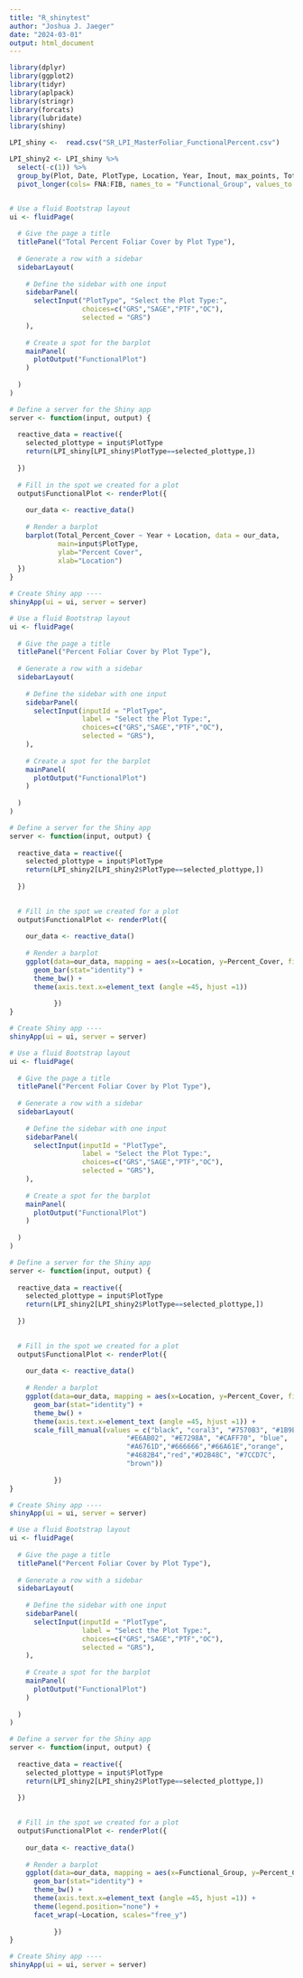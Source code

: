 ```yaml
---
title: "R_shinytest"
author: "Joshua J. Jaeger"
date: "2024-03-01"
output: html_document
---
```


```r

library(dplyr)
library(ggplot2)
library(tidyr)
library(aplpack)
library(stringr)
library(forcats)
library(lubridate)
library(shiny)

LPI_shiny <-  read.csv("SR_LPI_MasterFoliar_FunctionalPercent.csv")

LPI_shiny2 <- LPI_shiny %>% 
  select(-c(1)) %>% 
  group_by(Plot, Date, PlotType, Location, Year, Inout, max_points, TotalHits, Total_Percent_Cover) %>% 
  pivot_longer(cols= FNA:FIB, names_to = "Functional_Group", values_to = "Percent_Cover")


# Use a fluid Bootstrap layout
ui <- fluidPage(    
  
  # Give the page a title
  titlePanel("Total Percent Foliar Cover by Plot Type"),
  
  # Generate a row with a sidebar
  sidebarLayout(      
    
    # Define the sidebar with one input
    sidebarPanel(
      selectInput("PlotType", "Select the Plot Type:", 
                  choices=c("GRS","SAGE","PTF","OC"), 
                  selected = "GRS")
    ),
    
    # Create a spot for the barplot
    mainPanel(
      plotOutput("FunctionalPlot")  
    )
    
  )
)

# Define a server for the Shiny app
server <- function(input, output) {
  
  reactive_data = reactive({
    selected_plottype = input$PlotType
    return(LPI_shiny[LPI_shiny$PlotType==selected_plottype,])
    
  })
  
  # Fill in the spot we created for a plot
  output$FunctionalPlot <- renderPlot({
    
    our_data <- reactive_data()
    
    # Render a barplot
    barplot(Total_Percent_Cover ~ Year + Location, data = our_data, 
            main=input$PlotType,
            ylab="Percent Cover",
            xlab="Location")
  })
}

# Create Shiny app ----
shinyApp(ui = ui, server = server)

```

```r

# Use a fluid Bootstrap layout
ui <- fluidPage(    
  
  # Give the page a title
  titlePanel("Percent Foliar Cover by Plot Type"),
  
  # Generate a row with a sidebar
  sidebarLayout(      
    
    # Define the sidebar with one input
    sidebarPanel(
      selectInput(inputId = "PlotType", 
                  label = "Select the Plot Type:", 
                  choices=c("GRS","SAGE","PTF","OC"), 
                  selected = "GRS"),
    ),
    
    # Create a spot for the barplot
    mainPanel(
      plotOutput("FunctionalPlot")  
    )
    
  )
)

# Define a server for the Shiny app
server <- function(input, output) {
  
  reactive_data = reactive({
    selected_plottype = input$PlotType
    return(LPI_shiny2[LPI_shiny2$PlotType==selected_plottype,])
    
  })
  

  # Fill in the spot we created for a plot
  output$FunctionalPlot <- renderPlot({
    
    our_data <- reactive_data()
    
    # Render a barplot
    ggplot(data=our_data, mapping = aes(x=Location, y=Percent_Cover, fill = Functional_Group)) + 
      geom_bar(stat="identity") + 
      theme_bw() + 
      theme(axis.text.x=element_text (angle =45, hjust =1)) 
  
           })
}

# Create Shiny app ----
shinyApp(ui = ui, server = server)

```

```r

# Use a fluid Bootstrap layout
ui <- fluidPage(    
  
  # Give the page a title
  titlePanel("Percent Foliar Cover by Plot Type"),
  
  # Generate a row with a sidebar
  sidebarLayout(      
    
    # Define the sidebar with one input
    sidebarPanel(
      selectInput(inputId = "PlotType", 
                  label = "Select the Plot Type:", 
                  choices=c("GRS","SAGE","PTF","OC"), 
                  selected = "GRS"),
    ),
    
    # Create a spot for the barplot
    mainPanel(
      plotOutput("FunctionalPlot")  
    )
    
  )
)

# Define a server for the Shiny app
server <- function(input, output) {
  
  reactive_data = reactive({
    selected_plottype = input$PlotType
    return(LPI_shiny2[LPI_shiny2$PlotType==selected_plottype,])
    
  })
  

  # Fill in the spot we created for a plot
  output$FunctionalPlot <- renderPlot({
    
    our_data <- reactive_data()
    
    # Render a barplot
    ggplot(data=our_data, mapping = aes(x=Location, y=Percent_Cover, fill = Functional_Group)) + 
      geom_bar(stat="identity") + 
      theme_bw() + 
      theme(axis.text.x=element_text (angle =45, hjust =1)) +
      scale_fill_manual(values = c("black", "coral3", "#7570B3", "#1B9E77",
                             "#E6AB02", "#E7298A", "#CAFF70", "blue",
                             "#A6761D","#666666","#66A61E","orange",
                             "#4682B4","red","#D2B48C", "#7CCD7C",
                             "brown"))
  
           })
}

# Create Shiny app ----
shinyApp(ui = ui, server = server)

```

```r

# Use a fluid Bootstrap layout
ui <- fluidPage(    
  
  # Give the page a title
  titlePanel("Percent Foliar Cover by Plot Type"),
  
  # Generate a row with a sidebar
  sidebarLayout(      
    
    # Define the sidebar with one input
    sidebarPanel(
      selectInput(inputId = "PlotType", 
                  label = "Select the Plot Type:", 
                  choices=c("GRS","SAGE","PTF","OC"), 
                  selected = "GRS"),
    ),
    
    # Create a spot for the barplot
    mainPanel(
      plotOutput("FunctionalPlot")  
    )
    
  )
)

# Define a server for the Shiny app
server <- function(input, output) {
  
  reactive_data = reactive({
    selected_plottype = input$PlotType
    return(LPI_shiny2[LPI_shiny2$PlotType==selected_plottype,])
    
  })
  

  # Fill in the spot we created for a plot
  output$FunctionalPlot <- renderPlot({
    
    our_data <- reactive_data()
    
    # Render a barplot
    ggplot(data=our_data, mapping = aes(x=Functional_Group, y=Percent_Cover, fill=Functional_Group)) + 
      geom_bar(stat="identity") + 
      theme_bw() + 
      theme(axis.text.x=element_text (angle =45, hjust =1)) + 
      theme(legend.position="none") +
      facet_wrap(~Location, scales="free_y")
  
           })
}

# Create Shiny app ----
shinyApp(ui = ui, server = server)

```